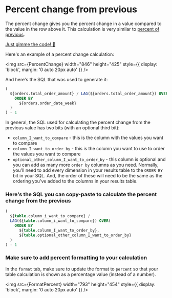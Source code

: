 
# Percent change from previous

The percent change gives you the percent change in a value compared to the value in the row above it. This calculation is very similar to [percent of previous](#percent-of-previous).

[Just gimme the code! 👾](#-heres-the-sql-you-can-copy-paste-to-calculate-the-percent-change-from-the-previous)

Here's an example of a percent change calculation:

<img
    src={PercentChange}
    width="846"
    height="425"
    style={{ display: 'block', margin: '0 auto 20px auto' }}
/>

And here's the SQL that was used to generate it:

```sql
(
  ${orders.total_order_amount} / LAG(${orders.total_order_amount}) OVER(
    ORDER BY
      ${orders.order_date_week}
  )
) - 1
```

In general, the SQL used for calculating the percent change from the previous value has two bits (with an optional third bit):

-   `column_I_want_to_compare` - this is the column with the values you want to compare
-   `column_I_want_to_order_by` - this is the column you want to use to order the values you want to compare
-   `optional_other_column_I_want_to_order_by` - this column is optional and you can add as many more `order by` columns as you need. Normally, you'll need to add every dimension in your results table to the `ORDER BY` bit in your SQL. And, the order of these will need to be the same as the ordering you've added to the columns in your results table.

### Here's the SQL you can copy-paste to calculate the percent change from the previous

```sql
(
  ${table.column_i_want_to_compare} /
  LAG(${table.column_i_want_to_compare}) OVER(
    ORDER BY
      ${table.column_I_want_to_order_by},
      ${table.optional_other_column_I_want_to_order_by}
  )
) - 1
```

### Make sure to add percent formatting to your calculation

In the `format` tab, make sure to update the format to `percent` so that your table calculation is shown as a percentage value (instead of a number).

<img
    src={FormatPercent}
    width="793"
    height="454"
    style={{ display: 'block', margin: '0 auto 20px auto' }}
/>
